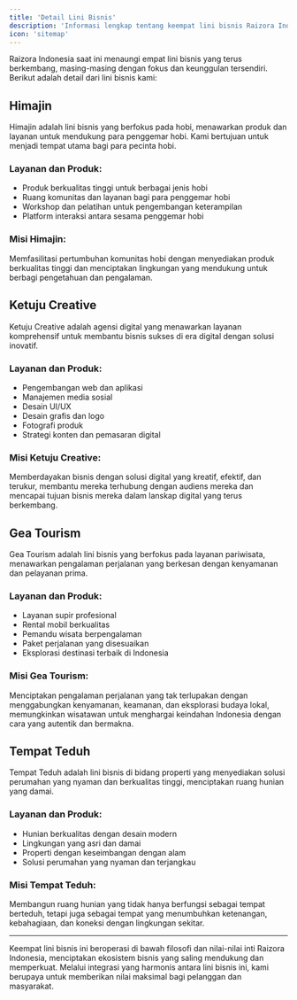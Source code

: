 ```yaml
---
title: 'Detail Lini Bisnis'
description: 'Informasi lengkap tentang keempat lini bisnis Raizora Indonesia'
icon: 'sitemap'
---
```


Raizora Indonesia saat ini menaungi empat lini bisnis yang terus berkembang, masing-masing dengan fokus dan keunggulan tersendiri. Berikut adalah detail dari lini bisnis kami:

## Himajin

Himajin adalah lini bisnis yang berfokus pada hobi, menawarkan produk dan layanan untuk mendukung para penggemar hobi. Kami bertujuan untuk menjadi tempat utama bagi para pecinta hobi.

### Layanan dan Produk:
- Produk berkualitas tinggi untuk berbagai jenis hobi
- Ruang komunitas dan layanan bagi para penggemar hobi
- Workshop dan pelatihan untuk pengembangan keterampilan
- Platform interaksi antara sesama penggemar hobi

### Misi Himajin:
Memfasilitasi pertumbuhan komunitas hobi dengan menyediakan produk berkualitas tinggi dan menciptakan lingkungan yang mendukung untuk berbagi pengetahuan dan pengalaman.

## Ketuju Creative

Ketuju Creative adalah agensi digital yang menawarkan layanan komprehensif untuk membantu bisnis sukses di era digital dengan solusi inovatif.

### Layanan dan Produk:
- Pengembangan web dan aplikasi
- Manajemen media sosial
- Desain UI/UX
- Desain grafis dan logo
- Fotografi produk
- Strategi konten dan pemasaran digital

### Misi Ketuju Creative:
Memberdayakan bisnis dengan solusi digital yang kreatif, efektif, dan terukur, membantu mereka terhubung dengan audiens mereka dan mencapai tujuan bisnis mereka dalam lanskap digital yang terus berkembang.

## Gea Tourism

Gea Tourism adalah lini bisnis yang berfokus pada layanan pariwisata, menawarkan pengalaman perjalanan yang berkesan dengan kenyamanan dan pelayanan prima.

### Layanan dan Produk:
- Layanan supir profesional
- Rental mobil berkualitas
- Pemandu wisata berpengalaman
- Paket perjalanan yang disesuaikan
- Eksplorasi destinasi terbaik di Indonesia

### Misi Gea Tourism:
Menciptakan pengalaman perjalanan yang tak terlupakan dengan menggabungkan kenyamanan, keamanan, dan eksplorasi budaya lokal, memungkinkan wisatawan untuk menghargai keindahan Indonesia dengan cara yang autentik dan bermakna.

## Tempat Teduh

Tempat Teduh adalah lini bisnis di bidang properti yang menyediakan solusi perumahan yang nyaman dan berkualitas tinggi, menciptakan ruang hunian yang damai.

### Layanan dan Produk:
- Hunian berkualitas dengan desain modern
- Lingkungan yang asri dan damai
- Properti dengan keseimbangan dengan alam
- Solusi perumahan yang nyaman dan terjangkau

### Misi Tempat Teduh:
Membangun ruang hunian yang tidak hanya berfungsi sebagai tempat berteduh, tetapi juga sebagai tempat yang menumbuhkan ketenangan, kebahagiaan, dan koneksi dengan lingkungan sekitar.

---

Keempat lini bisnis ini beroperasi di bawah filosofi dan nilai-nilai inti Raizora Indonesia, menciptakan ekosistem bisnis yang saling mendukung dan memperkuat. Melalui integrasi yang harmonis antara lini bisnis ini, kami berupaya untuk memberikan nilai maksimal bagi pelanggan dan masyarakat.